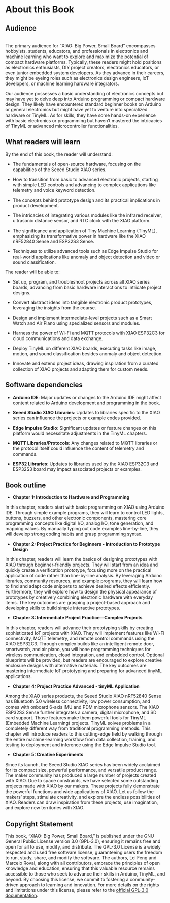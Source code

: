 # About this Book {.unnumbered}

## Audience
<br />
The primary audience for "XIAO: Big Power, Small Board" encompasses hobbyists, students, educators, and professionals in electronics and machine learning who want to explore and maximize the potential of compact hardware platforms. Typically, these readers might hold positions as electronics enthusiasts, DIY project creators, electronics educators, or even junior embedded system developers. As they advance in their careers, they might be eyeing roles such as electronics design engineers, IoT developers, or machine learning hardware integrators.

Our audience possesses a basic understanding of electronics concepts but may have yet to delve deep into Arduino programming or compact hardware design. They likely have encountered standard beginner books on Arduino or general electronics but might have yet to venture into specialized hardware or TinyML. As for skills, they have some hands-on experience with basic electronics or programming but haven't mastered the intricacies of TinyML or advanced microcontroller functionalities.

## What readers will learn

By the end of this book, the reader will understand:

-   The fundamentals of open-source hardware, focusing on the capabilities of the Seeed Studio XIAO series.

-   How to transition from basic to advanced electronic projects, starting with simple LED controls and advancing to complex applications like telemetry and voice keyword detection.

-   The concepts behind prototype design and its practical implications in product development.

-   The intricacies of integrating various modules like the infrared receiver, ultrasonic distance sensor, and RTC clock with the XIAO platform.

-   The significance and application of Tiny Machine Learning (TinyML), emphasizing its transformative power in hardware like the XIAO nRF52840 Sense and ESP32S3 Sense.

-   Techniques to utilize advanced tools such as Edge Impulse Studio for real-world applications like anomaly and object detection and video or sound classification.

The reader will be able to:

-   Set up, program, and troubleshoot projects across all XIAO series boards, advancing from basic hardware interactions to intricate project designs.

-   Convert abstract ideas into tangible electronic product prototypes, leveraging the insights from the course.

-   Design and implement intermediate-level projects such as a Smart Watch and Air Piano using specialized sensors and modules.

-   Harness the power of Wi-Fi and MQTT protocols with XIAO ESP32C3 for cloud communications and data exchange.

-   Deploy TinyML on different XIAO boards, executing tasks like image, motion, and sound classification besides anomaly and object detection.

-   Innovate and extend project ideas, drawing inspiration from a curated collection of XIAO projects and adapting them for custom needs.

## Software dependencies

-   **Arduino IDE**: Major updates or changes to the Arduino IDE might affect content related to Arduino development and programming in the book.

-   **Seeed Studio XIAO Libraries**: Updates to libraries specific to the XIAO series can influence the projects or example codes provided.

-   **Edge Impulse Studio**: Significant updates or feature changes on this platform would necessitate adjustments in the TinyML chapters.

-   **MQTT Libraries/Protocols**: Any changes related to MQTT libraries or the protocol itself could influence the content of telemetry and commands.

-   **ESP32 Libraries**: Updates to libraries used by the XIAO ESP32C3 and ESP32S3 board may impact associated projects or examples.

## Book outline

-   **Chapter 1: Introduction to Hardware and Programming** 

In this chapter, readers start with basic programming on XIAO using Arduino IDE. Through simple example programs, they will learn to control LED lights, buttons, buzzers, and other electronic components, mastering core programming concepts like digital I/O, analog I/O, tone generation, and mapping values. By manually typing out code examples line-by-line, they will develop strong coding habits and grasp programming syntax.

-   **Chapter 2: Project Practice for Beginners - Introduction to Prototype Design** 

In this chapter, readers will learn the basics of designing prototypes with XIAO through beginner-friendly projects. They will start from an idea and quickly create a verification prototype, focusing more on the practical application of code rather than line-by-line analysis. By leveraging Arduino libraries, community resources, and example programs, they will learn how to find and adapt code snippets to achieve desired effects efficiently. Furthermore, they will explore how to design the physical appearance of prototypes by creatively combining electronic hardware with everyday items. The key outcomes are grasping a project-based approach and developing skills to build simple interactive prototypes.

-   **Chapter 3: Intermediate Project Practice---Complex Projects** 

In this chapter, readers will advance their prototyping skills by creating sophisticated IoT projects with XIAO. They will implement features like Wi-Fi connectivity, MQTT telemetry, and remote control commands using the XIAO ESP32C3. Through complex builds like an intelligent remote door, smartwatch, and air piano, you will hone programming techniques for wireless communication, cloud integration, and embedded control. Optional blueprints will be provided, but readers are encouraged to explore creative enclosure designs with alternative materials. The key outcomes are mastering intermediate IoT prototyping and preparing for advanced tinyML applications.

-   **Chapter 4: Project Practice Advanced - tinyML Application** 

Among the XIAO series products, the Seeed Studio XIAO nRF52840 Sense has Bluetooth 5.0 wireless connectivity, low power consumption, and comes with onboard 6-axis IMU and PDM microphone sensors. The XIAO ESP32S3 Sense further integrates a camera, digital microphone, and SD card support. Those features make them powerful tools for TinyML (Embedded Machine Learning) projects. TinyML solves problems in a completely different way from traditional programming methods. This chapter will introduce readers to this cutting-edge field by walking through the entire machine-learning workflow from data collection, training, and testing to deployment and inference using the Edge Impulse Studio tool.

-   **Chapter 5: Creative Experiments** 

Since its launch, the Seeed Studio XIAO series has been widely acclaimed for its compact size, powerful performance, and versatile product range. The maker community has produced a large number of projects created with XIAO. Due to space constraints, we have selected some outstanding projects made with XIAO by our makers. These projects fully demonstrate the powerful functions and wide applications of XIAO. Let us follow the makers' steps, stimulate creativity, and explore the endless possibilities of XIAO. Readers can draw inspiration from these projects, use imagination, and explore new territories with XIAO.

## Copyright Statement

This book, "XIAO: Big Power, Small Board," is published under the GNU General Public License version 3.0 (GPL-3.0), ensuring it remains free and open for all to use, modify, and distribute. The GPL-3.0 License is a widely respected and used free software license, guaranteeing users the freedom to run, study, share, and modify the software. The authors, Lei Feng and Marcelo Rovai, along with all contributors, embrace the principles of open knowledge and education, ensuring that this valuable resource remains accessible to those who seek to advance their skills in Arduino, TinyML, and beyond. By choosing this license, we commit to fostering a community-driven approach to learning and innovation. For more details on the rights and limitations under this license, please refer to the [official GPL-3.0 documentation](https://www.gnu.org/licenses/gpl-3.0.en.html).

